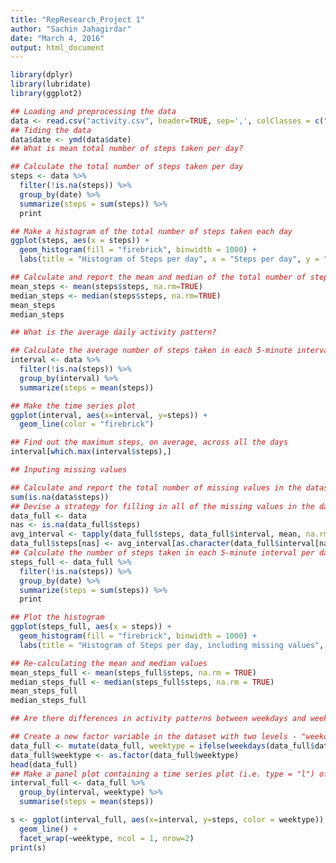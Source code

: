 ---
title: "RepResearch_Project 1"
author: "Sachin Jahagirdar"
date: "March 4, 2016"
output: html_document
---


```{r}
library(dplyr)
library(lubridate)
library(ggplot2)

## Loading and preprocessing the data
data <- read.csv("activity.csv", header=TRUE, sep=',', colClasses = c("numeric", "character", "integer"))
## Tiding the data
data$date <- ymd(data$date)
## What is mean total number of steps taken per day?

## Calculate the total number of steps taken per day
steps <- data %>%
  filter(!is.na(steps)) %>%
  group_by(date) %>%
  summarize(steps = sum(steps)) %>%
  print
```


```{r, echo=FALSE}
## Make a histogram of the total number of steps taken each day
ggplot(steps, aes(x = steps)) +
  geom_histogram(fill = "firebrick", binwidth = 1000) +
  labs(title = "Histogram of Steps per day", x = "Steps per day", y = "Frequency")
```

```{r}
## Calculate and report the mean and median of the total number of steps taken per day
mean_steps <- mean(steps$steps, na.rm=TRUE)
median_steps <- median(steps$steps, na.rm=TRUE)
mean_steps
median_steps
```

```{r}
## What is the average daily activity pattern?

## Calculate the average number of steps taken in each 5-minute interval per day
interval <- data %>%
  filter(!is.na(steps)) %>%
  group_by(interval) %>%
  summarize(steps = mean(steps))

```

```{r}
## Make the time series plot
ggplot(interval, aes(x=interval, y=steps)) +
  geom_line(color = "firebrick")

```

```{r}
## Find out the maximum steps, on average, across all the days
interval[which.max(interval$steps),]

```

```{r}
## Inputing missing values

## Calculate and report the total number of missing values in the dataset
sum(is.na(data$steps))
## Devise a strategy for filling in all of the missing values in the dataset and create a new data set with values filled
data_full <- data
nas <- is.na(data_full$steps)
avg_interval <- tapply(data_full$steps, data_full$interval, mean, na.rm=TRUE, simplify=TRUE)
data_full$steps[nas] <- avg_interval[as.character(data_full$interval[nas])]
## Calculate the number of steps taken in each 5-minute interval per day
steps_full <- data_full %>%
  filter(!is.na(steps)) %>%
  group_by(date) %>%
  summarize(steps = sum(steps)) %>%
  print

```

```{r}
## Plot the histogram
ggplot(steps_full, aes(x = steps)) +
  geom_histogram(fill = "firebrick", binwidth = 1000) +
  labs(title = "Histogram of Steps per day, including missing values", x = "Steps per day", y = "Frequency")

```

```{r}
## Re-calculating the mean and median values
mean_steps_full <- mean(steps_full$steps, na.rm = TRUE)
median_steps_full <- median(steps_full$steps, na.rm = TRUE)
mean_steps_full
median_steps_full

```

```{r}
## Are there differences in activity patterns between weekdays and weekends?

## Create a new factor variable in the dataset with two levels - "weekday" and "weekend".
data_full <- mutate(data_full, weektype = ifelse(weekdays(data_full$date) == "Saturday" | weekdays(data_full$date) == "Sunday", "weekend", "weekday"))
data_full$weektype <- as.factor(data_full$weektype)
head(data_full)
## Make a panel plot containing a time series plot (i.e. type = "l") of the 5-minute interval (x-axis) and the average number of steps ## taken, averaged across all weekday days or weekend days (y-axis).
interval_full <- data_full %>%
  group_by(interval, weektype) %>%
  summarise(steps = mean(steps))

```

```{r}
s <- ggplot(interval_full, aes(x=interval, y=steps, color = weektype)) +
  geom_line() +
  facet_wrap(~weektype, ncol = 1, nrow=2)
print(s)

```

